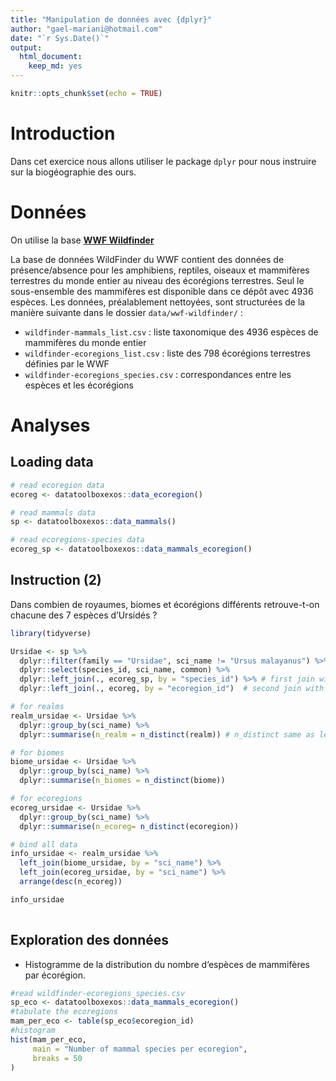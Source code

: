 ```yaml
---
title: "Manipulation de données avec {dplyr}"
author: "gael-mariani@hotmail.com"
date: "`r Sys.Date()`"
output:
  html_document:
    keep_md: yes
---
```


```r
knitr::opts_chunk$set(echo = TRUE)
```

# Introduction

Dans cet exercice nous allons utiliser le package `dplyr` pour nous instruire sur la biogéographie des ours.

# Données

On utilise la base [**WWF Wildfinder**](https://www.worldwildlife.org/pages/wildfinder-database)

La base de données WildFinder du WWF contient des données de présence/absence pour les amphibiens, reptiles, oiseaux et mammifères terrestres du monde entier au niveau des écorégions terrestres. Seul le sous-ensemble des mammifères est disponible dans ce dépôt avec 4936 espèces. Les données, préalablement nettoyées, sont structurées de la manière suivante dans le dossier `data/wwf-wildfinder/` :

  - `wildfinder-mammals_list.csv` : liste taxonomique des 4936 espèces de mammifères du monde entier
  - `wildfinder-ecoregions_list.csv` : liste des 798 écorégions terrestres définies par le WWF
  - `wildfinder-ecoregions_species.csv` : correspondances entre les espèces et les écorégions

# Analyses

## Loading data

```r
# read ecoregion data
ecoreg <- datatoolboxexos::data_ecoregion()

# read mammals data
sp <- datatoolboxexos::data_mammals()

# read ecoregions-species data
ecoreg_sp <- datatoolboxexos::data_mammals_ecoregion()
```

## Instruction (2)

Dans combien de royaumes, biomes et écorégions différents retrouve-t-on chacune des 7 espèces d'Ursidés ?

```r
library(tidyverse)

Ursidae <- sp %>%
  dplyr::filter(family == "Ursidae", sci_name != "Ursus malayanus") %>%
  dplyr::select(species_id, sci_name, common) %>%
  dplyr::left_join(., ecoreg_sp, by = "species_id") %>% # first join with ecoreg_sp data
  dplyr::left_join(., ecoreg, by = "ecoregion_id")  # second join with ecoreg data

# for realms  
realm_ursidae <- Ursidae %>%
  dplyr::group_by(sci_name) %>%
  dplyr::summarise(n_realm = n_distinct(realm)) # n_distinct same as length(unique(...))

# for biomes
biome_ursidae <- Ursidae %>%
  dplyr::group_by(sci_name) %>%
  dplyr::summarise(n_biomes = n_distinct(biome))

# for ecoregions
ecoreg_ursidae <- Ursidae %>%
  dplyr::group_by(sci_name) %>%
  dplyr::summarise(n_ecoreg= n_distinct(ecoregion))

# bind all data
info_ursidae <- realm_ursidae %>%
  left_join(biome_ursidae, by = "sci_name") %>%
  left_join(ecoreg_ursidae, by = "sci_name") %>%
  arrange(desc(n_ecoreg))

info_ursidae
  
```

## Exploration des données

- Histogramme de la distribution du nombre d'espèces de mammifères par écorégion.

```r
#read wildfinder-ecoregions_species.csv
sp_eco <- datatoolboxexos::data_mammals_ecoregion()
#tabulate the ecoregions
mam_per_eco <- table(sp_eco$ecoregion_id)
#histogram
hist(mam_per_eco,
     main = "Number of mammal species per ecoregion",
     breaks = 50
)
```
